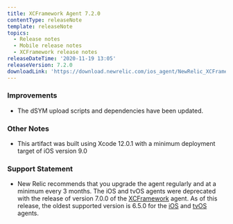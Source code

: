 ```yaml
---
title: XCFramework Agent 7.2.0
contentType: releaseNote
template: releaseNote
topics:
  - Release notes
  - Mobile release notes
  - XCFramework release notes
releaseDateTime: '2020-11-19 13:05'
releaseVersion: 7.2.0
downloadLink: 'https://download.newrelic.com/ios_agent/NewRelic_XCFramework_Agent_7.2.0.zip'
---
```


### Improvements

* The dSYM upload scripts and dependencies have been updated.

### Other Notes

* This artifact was built using Xcode 12.0.1 with a minimum deployment target of iOS version 9.0

### Support Statement

* New Relic recommends that you upgrade the agent regularly and at a minimum every 3 months. The iOS and tvOS agents were deprecated with the release of version 7.0.0 of the [XCFramework](https://docs.newrelic.com/docs/release-notes/mobile-release-notes/xcframework-release-notes/xcframework-agent-700) agent. As of this release, the oldest supported version is 6.5.0 for the [iOS](https://docs.newrelic.com/docs/release-notes/mobile-release-notes/ios-release-notes/ios-agent-650) and [tvOS](https://docs.newrelic.com/docs/release-notes/mobile-release-notes/tvos-release-notes/tvos-agent-650) agents.
